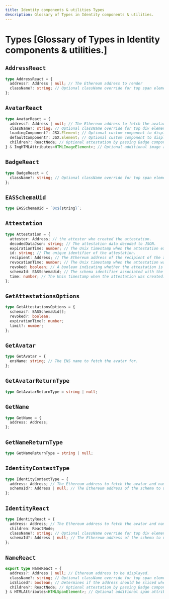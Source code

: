 ```yaml
---
title: Identity components & utilities Types
description: Glossary of Types in Identity components & utilities.
---
```


# Types [Glossary of Types in Identity components & utilities.]

## `AddressReact`

```ts
type AddressReact = {
  address?: Address | null; // The Ethereum address to render
  className?: string; // Optional className override for top span element.
};
```

## `AvatarReact`

```ts
type AvatarReact = {
  address?: Address | null; // The Ethereum address to fetch the avatar for.
  className?: string; // Optional className override for top div element.
  loadingComponent?: JSX.Element; // Optional custom component to display while the avatar data is loading.
  defaultComponent?: JSX.Element; // Optional custom component to display when no ENS name or avatar is available.
  children?: ReactNode; // Optional attestation by passing Badge component as its children
} & ImgHTMLAttributes<HTMLImageElement>; // Optional additional image attributes to apply to the avatar.
```

## `BadgeReact`

```ts
type BadgeReact = {
  className?: string; // Optional className override for top span element.
};
```

## `EASSchemaUid`

```ts
type EASSchemaUid = `0x${string}`;
```

## `Attestation`

```ts
type Attestation = {
  attester: Address; // the attester who created the attestation.
  decodedDataJson: string; // The attestation data decoded to JSON.
  expirationTime: number; // The Unix timestamp when the attestation expires (0 for no expiration).
  id: string; // The unique identifier of the attestation.
  recipient: Address; // The Ethereum address of the recipient of the attestation.
  revocationTime: number; // The Unix timestamp when the attestation was revoked, if applicable.
  revoked: boolean; // A boolean indicating whether the attestation is revocable or not.
  schemaId: EASSchemaUid; // The schema identifier associated with the attestation.
  time: number; // The Unix timestamp when the attestation was created.
};
```

## `GetAttestationsOptions`

```ts
type GetAttestationsOptions = {
  schemas?: EASSchemaUid[];
  revoked?: boolean;
  expirationTime?: number;
  limit?: number;
};
```

## `GetAvatar`

```ts
type GetAvatar = {
  ensName: string; // The ENS name to fetch the avatar for.
};
```

## `GetAvatarReturnType`

```ts
type GetAvatarReturnType = string | null;
```

## `GetName`

```ts
type GetName = {
  address: Address;
};
```

## `GetNameReturnType`

```ts
type GetNameReturnType = string | null;
```

## `IdentityContextType`

```ts
type IdentityContextType = {
  address: Address; // The Ethereum address to fetch the avatar and name for.
  schemaId?: Address | null; // The Ethereum address of the schema to use for EAS attestation.
};
```

## `IdentityReact`

```ts
type IdentityReact = {
  address: Address; // The Ethereum address to fetch the avatar and name for.
  children: ReactNode;
  className?: string; // Optional className override for top div element.
  schemaId?: Address | null; // The Ethereum address of the schema to use for EAS attestation.
};
```

## `NameReact`

```ts
export type NameReact = {
  address?: Address | null; // Ethereum address to be displayed.
  className?: string; // Optional className override for top span element.
  isSliced?: boolean; // Determines if the address should be sliced when no ENS name is available.
  children?: ReactNode; // Optional attestation by passing Badge component as its children
} & HTMLAttributes<HTMLSpanElement>; // Optional additional span attributes to apply to the name.
```
